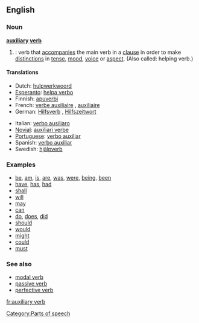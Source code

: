 ==English==
===Noun===
'''[[auxiliary]] [[verb]]'''

{{wikipedia}}
#{{grammar}}: verb that [[accompany|accompanies]] the main verb in a [[clause]] in order to make [[distinction]]s in [[tense]], [[mood]], [[voice]] or [[aspect]]. (Also called:  helping verb.)

====Translations====
{{top}}
*Dutch: [[hulpwerkwoord]] {{n}}
*[[Esperanto]]: [[helpa verbo]]
*Finnish: [[apuverbi]]
*French: [[verbe auxiliaire]] {{m}}, [[auxiliaire]] {{m}}
*German: [[Hilfsverb]] {{n}}, [[Hilfszeitwort]] {{n}}
{{mid}}
*Italian: [[verbo ausiliaro]] {{m}}
*[[Novial]]: [[auxiliari verbe]]
*[[Portuguese]]: [[verbo auxiliar]]
*Spanish: [[verbo auxiliar]] {{m}}
*Swedish: [[hjälpverb]] {{n}}
{{bottom}}

===Examples===

*[[be]], [[am]], [[is]], [[are]], [[was]], [[were]], [[being]], [[been]]
*[[have]], [[has]], [[had]]
*[[shall]]
*[[will]]
*[[may]]
*[[can]] 
*[[do]], [[does]], [[did]]
*[[should]]
*[[would]]
*[[might]]
*[[could]]
*[[must]]
[[Category:Parts of speech]]


===See also===
*[[modal verb]]
*[[passive verb]]
*[[perfective verb]]

[[fr:auxiliary verb]]